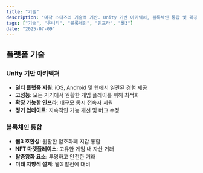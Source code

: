 ```yaml
---
title: "기술"
description: "마작 스타즈의 기술적 기반. Unity 기반 아키텍처, 블록체인 통합 및 확장 가능한 인프라를 포함합니다."
tags: ["기술", "유니티", "블록체인", "인프라", "웹3"]
date: "2025-07-09"
---
```


## 플랫폼 기술

### Unity 기반 아키텍처
- **멀티 플랫폼 지원**: iOS, Android 및 웹에서 일관된 경험 제공
- **고성능**: 모든 기기에서 원활한 게임 플레이를 위해 최적화
- **확장 가능한 인프라**: 대규모 동시 접속자 지원
- **정기 업데이트**: 지속적인 기능 개선 및 버그 수정

### 블록체인 통합
- **웹3 호환성**: 원활한 암호화폐 지갑 통합
- **NFT 마켓플레이스**: 고유한 게임 내 자산 거래
- **탈중앙화 요소**: 투명하고 안전한 거래
- **미래 지향적 설계**: 웹3 발전에 대비